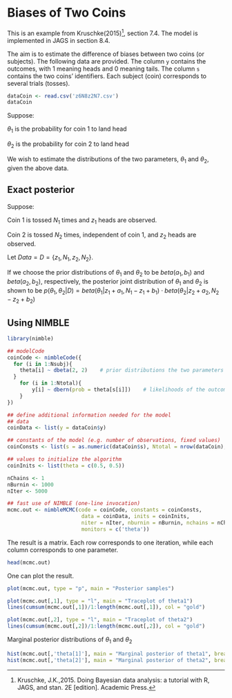 <!-- ---(begin DBDAnimble header)--- -->
<!--  This file contains code adapted from the files Jags-Ydich-XnomSsubj-Mbernbeta.R -->
<!--  available at https://sites.google.com/site/doingbayesiandataanalysis/software-installation with -->
<!--  permission of the authors.  It may have been modified so that examples originally -->
<!--  written to work with JAGS or WinBUGS will work with NIMBLE.  More information -->
<!--  about NIMBLE can be found at https://r-nimble.org, https://github.com/nimble-dev/nimble, -->
<!--  and https://cran.r-project.org/web/packages/nimble/index.html. -->
<!--  This file was created by: -->
<!--  Tianchi Liu, Sally Paganin-->
<!-- ---(end DBDAnimble header)--- -->

# Biases of Two Coins

This is an example from Kruschke(2015)[^1], section 7.4. The model is implemented in JAGS in section 8.4. 

The aim is to estimate the difference of biases between two coins (or subjects). The following data are provided. The column `y` contains the outcomes, with $1$ meaning heads and $0$ meaning tails. The column `s` contains the two coins' identifiers. Each subject (coin) corresponds to several trials (tosses).

```r
dataCoin <- read.csv('z6N8z2N7.csv')
dataCoin
```

Suppose:

$\theta_1$ is the probability for coin 1 to land head

$\theta_2$ is the probability for coin 2 to land head

We wish to estimate the distributions of the two parameters, $\theta_1$ and $\theta_2$, given the above data.

## Exact posterior

Suppose: 

Coin 1 is tossed $N_1$ times and $z_1$ heads are observed.

Coin 2 is tossed $N_2$ times, independent of coin 1, and $z_2$ heads are observed.

Let $Data = D = \{z_1, N_1, z_2, N_2\}$.

If we choose the prior distributions of $\theta_1$ and $\theta_2$ to be $beta(a_1, b_1)$ and $beta(a_2, b_2)$, respectively, the posterior joint distribution of $\theta_1$ and $\theta_2$ is shown to be $p(\theta_1, \theta_2 | D) = beta(\theta_1|z_1+a_1, N_1-z_1+b_1) \cdot beta(\theta_2|z_2+a_2, N_2-z_2+b_2)$

## Using NIMBLE

```r
library(nimble)

## modelCode
coinCode <- nimbleCode({
  for (i in 1:Nsubj){
    theta[i] ~ dbeta(2, 2)    # prior distributions the two parameters
  }
	for (i in 1:Ntotal){
		y[i] ~ dbern(prob = theta[s[i]])    # likelihoods of the outcomes based on the subjects 
	}
})

## define additional information needed for the model
## data 
coinData <- list(y = dataCoin$y)

## constants of the model (e.g. number of observations, fixed values)
coinConsts <- list(s = as.numeric(dataCoin$s), Ntotal = nrow(dataCoin), Nsubj = length(unique(dataCoin$s)))

## values to initialize the algorithm
coinInits <- list(theta = c(0.5, 0.5))

```
 
```r

nChains <- 1
nBurnin <- 1000
nIter <- 5000

## fast use of NIMBLE (one-line invocation)
mcmc.out <- nimbleMCMC(code = coinCode, constants = coinConsts,
						data = coinData, inits = coinInits,
						niter = nIter, nburnin = nBurnin, nchains = nChains,
						monitors = c('theta'))
```

The result is a matrix. Each row corresponds to one iteration, while each column corresponds to one parameter.

```r
head(mcmc.out)
```

One can plot the result.

```r
plot(mcmc.out, type = "p", main = "Posterior samples")
```

```r
plot(mcmc.out[,1], type = "l", main = "Traceplot of theta1")
lines(cumsum(mcmc.out[,1])/1:length(mcmc.out[,1]), col = "gold")
```

```r
plot(mcmc.out[,2], type = "l", main = "Traceplot of theta2")
lines(cumsum(mcmc.out[,2])/1:length(mcmc.out[,2]), col = "gold")
```

Marginal posterior distributions of $\theta_1$ and $\theta_2$
  
```r
hist(mcmc.out[,'theta[1]'], main = "Marginal posterior of theta1", breaks = 100)
hist(mcmc.out[,'theta[2]'], main = "Marginal posterior of theta2", breaks = 100)
```

[^1]: Kruschke, J.K.,2015. Doing Bayesian data analysis: a tutorial with R, JAGS, and stan. 2E [edition]. Academic Press.